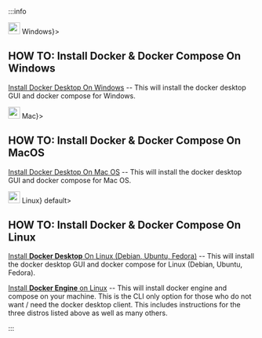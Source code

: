 


:::info

<Tabs>
  <TabItem value="Windows" label={<div style={{verticleAlign: "middle"}}><img src="/svg/windows.svg" width="24px"/> Windows</div>}>


  ## HOW TO: Install Docker & Docker Compose On Windows



  [Install Docker Desktop On Windows](https://docs.docker.com/desktop/install/windows-install/) -- This will install the docker desktop GUI and docker compose for Windows.

  </TabItem>
  <TabItem value="MacOS" label={<div style={{verticleAlign: "middle"}}><img src="/svg/apple.svg" width="24px"/> Mac</div>}>


  ## HOW TO: Install Docker & Docker Compose On MacOS


  [Install Docker Desktop On Mac OS](https://docs.docker.com/desktop/install/mac-install/) -- This will install the docker desktop GUI and docker compose for Mac OS.


  </TabItem>
  <TabItem value="Linux" label={<div style={{verticleAlign: "middle"}}><img src="/svg/linux.svg" width="24px"/> Linux</div>} default>


  ## HOW TO: Install Docker & Docker Compose On Linux


  [Install **Docker Desktop** On Linux (Debian, Ubuntu, Fedora)](https://docs.docker.com/desktop/install/linux-install/) -- This will install the docker desktop GUI and docker compose for Linux (Debian, Ubuntu, Fedora).

  [Install **Docker Engine** on Linux](https://docs.docker.com/engine/install/) -- This will install docker engine and compose on your machine.  This is the CLI only option for those who do not want / need the docker desktop client.  This includes instructions for the three distros listed above as well as many others.


  </TabItem>
</Tabs>

:::

